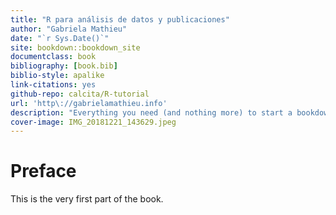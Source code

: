 ```yaml
--- 
title: "R para análisis de datos y publicaciones"
author: "Gabriela Mathieu"
date: "`r Sys.Date()`"
site: bookdown::bookdown_site
documentclass: book
bibliography: [book.bib]
biblio-style: apalike
link-citations: yes
github-repo: calcita/R-tutorial
url: 'http\://gabrielamathieu.info'
description: "Everything you need (and nothing more) to start a bookdown book."
cover-image: IMG_20181221_143629.jpeg
---
```


# Preface {-}

This is the very first part of the book.
